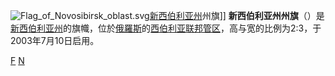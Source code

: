 {{expand|time=2014-06-11T13:31:34+00:00}}
{{unreferenced|time=2014-06-11T13:31:34+00:00}}
[[File:Flag_of_Novosibirsk_oblast.svg|thumb]][[新西伯利亚州|新西伯利亚州]]州旗]]
'''新西伯利亚州州旗'''（{{lang-ru|Флаг Новосибирской области}}）是[[新西伯利亚州|新西伯利亚州]]的旗幟，位於[[俄羅斯|俄羅斯]]的[[西伯利亚联邦管区|西伯利亚联邦管区]]，高与宽的比例为2:3，于2003年7月10日启用。

{{俄罗斯各地区旗帜}}
[[Category:新西伯利亚州|F]]
[[Category:俄罗斯州旗|N]]

{{Russia-stub}}
{{flag-stub}}